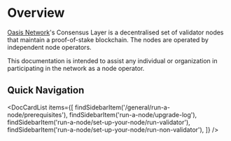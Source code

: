 
# Overview

[Oasis Network](../oasis-network/overview.md)'s Consensus Layer is a decentralised set of validator nodes that maintain a proof-of-stake blockchain. The nodes are operated by independent node operators.

This documentation is intended to assist any individual or organization in participating in the network as a node operator.

## Quick Navigation

<DocCardList items={[
    findSidebarItem('/general/run-a-node/prerequisites'),
    findSidebarItem('run-a-node/upgrade-log'),
    findSidebarItem('run-a-node/set-up-your-node/run-validator'),
    findSidebarItem('run-a-node/set-up-your-node/run-non-validator'),
]} />
